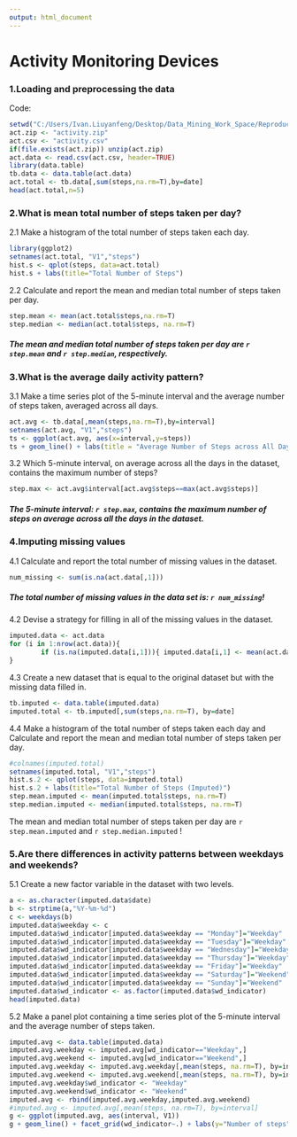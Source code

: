 ```yaml
---
output: html_document
---
```

# Activity Monitoring Devices

### 1.Loading and preprocessing the data
Code:
```r
setwd("C:/Users/Ivan.Liuyanfeng/Desktop/Data_Mining_Work_Space/Reproducible_research/")
act.zip <- "activity.zip"
act.csv <- "activity.csv"
if(file.exists(act.zip)) unzip(act.zip)
act.data <- read.csv(act.csv, header=TRUE)
library(data.table)
tb.data <- data.table(act.data)
act.total <- tb.data[,sum(steps,na.rm=T),by=date]
head(act.total,n=5)
```

### 2.What is mean total number of steps taken per day?
2.1 Make a histogram of the total number of steps taken each day.
```r
library(ggplot2)
setnames(act.total, "V1","steps")
hist.s <- qplot(steps, data=act.total)
hist.s + labs(title="Total Number of Steps")
```

2.2 Calculate and report the mean and median total number of steps taken per day.
```r
step.mean <- mean(act.total$steps,na.rm=T)
step.median <- median(act.total$steps, na.rm=T)
```
##### The mean and median total number of steps taken per day are `r step.mean` and `r step.median`, respectively.

### 3.What is the average daily activity pattern?
3.1 Make a time series plot of the 5-minute interval and the average number of steps taken, averaged across all days.
```r
act.avg <- tb.data[,mean(steps,na.rm=T),by=interval]
setnames(act.avg, "V1","steps")
ts <- ggplot(act.avg, aes(x=interval,y=steps))
ts + geom_line() + labs(title = "Average Number of Steps across All Days")
```

3.2 Which 5-minute interval, on average across all the days in the dataset, contains the maximum number of steps?
```r
step.max <- act.avg$interval[act.avg$steps==max(act.avg$steps)]
```
##### The 5-minute interval:  `r step.max`, contains the maximum number of steps on average across all the days in the dataset.

### 4.Imputing missing values
4.1 Calculate and report the total number of missing values in the dataset.
```r
num_missing <- sum(is.na(act.data[,1]))
```
##### The total number of missing values in the data set is: `r num_missing`!

4.2 Devise a strategy for filling in all of the missing values in the dataset.
```r
imputed.data <- act.data
for (i in 1:nrow(act.data)){
        if (is.na(imputed.data[i,1])){ imputed.data[i,1] <- mean(act.data$steps, na.rm=T)}
}
```

4.3 Create a new dataset that is equal to the original dataset but with the missing data filled in.
```r
tb.imputed <- data.table(imputed.data)
imputed.total <- tb.imputed[,sum(steps,na.rm=T), by=date]
```

4.4 Make a histogram of the total number of steps taken each day and Calculate and report the mean and median total number of steps taken per day.
```r
#colnames(imputed.total)
setnames(imputed.total, "V1","steps")
hist.s.2 <- qplot(steps, data=imputed.total)
hist.s.2 + labs(title="Total Number of Steps (Imputed)")
step.mean.imputed <- mean(imputed.total$steps, na.rm=T)
step.median.imputed <- median(imputed.total$steps, na.rm=T)
```
The mean and median total number of steps taken per day are `r step.mean.imputed` and `r step.median.imputed` !

### 5.Are there differences in activity patterns between weekdays and weekends?
5.1 Create a new factor variable in the dataset with two levels.
```r
a <- as.character(imputed.data$date)
b <- strptime(a,"%Y-%m-%d")
c <- weekdays(b)
imputed.data$weekday <- c
imputed.data$wd_indicator[imputed.data$weekday == "Monday"]="Weekday"
imputed.data$wd_indicator[imputed.data$weekday == "Tuesday"]="Weekday"
imputed.data$wd_indicator[imputed.data$weekday == "Wednesday"]="Weekday"
imputed.data$wd_indicator[imputed.data$weekday == "Thursday"]="Weekday"
imputed.data$wd_indicator[imputed.data$weekday == "Friday"]="Weekday"
imputed.data$wd_indicator[imputed.data$weekday == "Saturday"]="Weekend"
imputed.data$wd_indicator[imputed.data$weekday == "Sunday"]="Weekend"
imputed.data$wd_indicator <- as.factor(imputed.data$wd_indicator)
head(imputed.data)
```

5.2 Make a panel plot containing a time series plot of the 5-minute interval and the average number of steps taken.
```r
imputed.avg <- data.table(imputed.data)
imputed.avg.weekday <- imputed.avg[wd_indicator=="Weekday",]
imputed.avg.weekend <- imputed.avg[wd_indicator=="Weekend",]
imputed.avg.weekday <- imputed.avg.weekday[,mean(steps, na.rm=T), by=interval]
imputed.avg.weekend <- imputed.avg.weekend[,mean(steps, na.rm=T), by=interval]
imputed.avg.weekday$wd_indicator <- "Weekday"
imputed.avg.weekend$wd_indicator <- "Weekend"
imputed.avg <- rbind(imputed.avg.weekday,imputed.avg.weekend)
#imputed.avg <- imputed.avg[,mean(steps, na.rm=T), by=interval]
g <- ggplot(imputed.avg, aes(interval, V1))
g + geom_line() + facet_grid(wd_indicator~.) + labs(y="Number of steps") + labs(x="Interval") + labs(title="Time Series Plot of Interval * Steps") + theme(panel.background = element_rect(colour = "black"))
```
